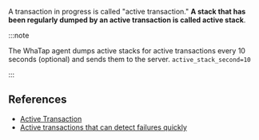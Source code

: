A transaction in progress is called "active transaction." **A stack that has been regularly dumped by an active transaction is called active stack**.

:::note

The WhaTap agent dumps active stacks for active transactions every 10 seconds (optional) and sends them to the server. `active_stack_second=10`

:::


<Compactactivestacksnojava /> 


<Backgroundthread /> 

## References

- [Active Transaction](https://brunch.co.kr/@leedongins/152)  
- [Active transactions that can detect failures quickly](https://brunch.co.kr/@leedongins/31)
